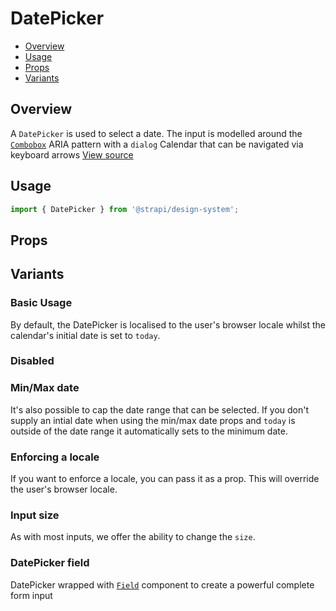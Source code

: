 

<Meta of={DatePickerStories} />

# DatePicker

- [Overview](#overview)
- [Usage](#usage)
- [Props](#props)
- [Variants](#variants)

## Overview

A `DatePicker` is used to select a date. The input is modelled around the
[`Combobox`](https://github.com/strapi/design-system/tree/main/packages/design-system/src/Combobox) ARIA pattern with a
`dialog` Calendar that can be navigated via keyboard arrows
[View source](https://github.com/strapi/design-system/tree/main/packages/design-system/src/DatePicker)

## Usage

```js
import { DatePicker } from '@strapi/design-system';
```

<Canvas of={DatePickerStories.Base} />

## Props

<ArgsTable of={DatePicker} />

## Variants

### Basic Usage

By default, the DatePicker is localised to the user's browser locale whilst the calendar's initial date is set to
`today`.

<Canvas of={DatePickerStories.Base} />

### Disabled

<Canvas of={DatePickerStories.Disabled} />

### Min/Max date

It's also possible to cap the date range that can be selected. If you don't supply an intial date when using the min/max
date props and `today` is outside of the date range it automatically sets to the minimum date.

<Canvas of={DatePickerStories.MinMaxDate} />

### Enforcing a locale

If you want to enforce a locale, you can pass it as a prop. This will override the user's browser locale.

<Canvas of={DatePickerStories.Locale} />

### Input size

As with most inputs, we offer the ability to change the `size`.

<Canvas of={DatePickerStories.Sizing} />

### DatePicker field

DatePicker wrapped with [`Field`](https://github.com/strapi/design-system/tree/main/packages/design-system/src/Field)
component to create a powerful complete form input

<Canvas of={DatePickerStories.WithField} />
